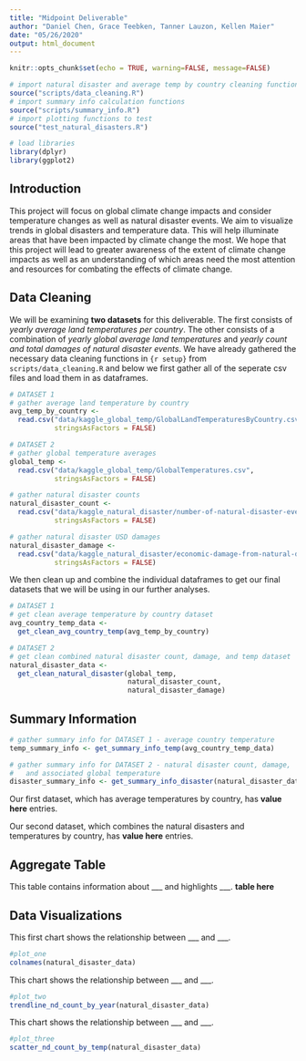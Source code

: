 ```yaml
---
title: "Midpoint Deliverable"
author: "Daniel Chen, Grace Teebken, Tanner Lauzon, Kellen Maier"
date: "05/26/2020"
output: html_document
---
```


```r
knitr::opts_chunk$set(echo = TRUE, warning=FALSE, message=FALSE)

# import natural disaster and average temp by country cleaning functions
source("scripts/data_cleaning.R")
# import summary info calculation functions
source("scripts/summary_info.R")
# import plotting functions to test
source("test_natural_disasters.R")

# load libraries
library(dplyr)
library(ggplot2)
```

## Introduction
This project will focus on global climate change impacts and consider temperature changes as well as natural disaster events. We aim to visualize trends in global disasters and temperature data. This will help illuminate areas that have been impacted by climate change the most. We hope that this project will lead to greater awareness of the extent of climate change impacts as well as an understanding of which areas need the most attention and resources for combating the effects of climate change.

## Data Cleaning
We will be examining **two datasets** for this deliverable. The first consists of *yearly average land temperatures per country*. The other consists of a combination of *yearly global average land temperatures* and *yearly count and total damages of natural disaster events*. We have already gathered the necessary data cleaning functions in `{r setup}` from `scripts/data_cleaning.R` and below we first gather all of the seperate csv files and load them in as dataframes.
```r
# DATASET 1
# gather average land temperature by country
avg_temp_by_country <-
  read.csv("data/kaggle_global_temp/GlobalLandTemperaturesByCountry.csv",
           stringsAsFactors = FALSE)

# DATASET 2
# gather global temperature averages
global_temp <-
  read.csv("data/kaggle_global_temp/GlobalTemperatures.csv",
           stringsAsFactors = FALSE)

# gather natural disaster counts
natural_disaster_count <-
  read.csv("data/kaggle_natural_disaster/number-of-natural-disaster-events.csv",
           stringsAsFactors = FALSE)

# gather natural disaster USD damages
natural_disaster_damage <-
  read.csv("data/kaggle_natural_disaster/economic-damage-from-natural-disasters.csv",
           stringsAsFactors = FALSE)
```


We then clean up and combine the individual dataframes to get our final datasets that we will be using in our further analyses.
```r
# DATASET 1
# get clean average temperature by country dataset
avg_country_temp_data <-
  get_clean_avg_country_temp(avg_temp_by_country)

# DATASET 2
# get clean combined natural disaster count, damage, and temp dataset
natural_disaster_data <-
  get_clean_natural_disaster(global_temp,
                             natural_disaster_count,
                             natural_disaster_damage)
```


## Summary Information

```r
# gather summary info for DATASET 1 - average country temperature
temp_summary_info <- get_summary_info_temp(avg_country_temp_data)

# gather summary info for DATASET 2 - natural disaster count, damage,
#   and associated global temperature
disaster_summary_info <- get_summary_info_disaster(natural_disaster_data)
```

Our first dataset, which has average temperatures by country, has **value here** entries. 

Our second dataset, which combines the natural disasters and temperatures by country, has **value here** entries.


## Aggregate Table
This table contains information about ___ and highlights ___.
**table here**

## Data Visualizations
This first chart shows the relationship between ___ and ___. 

```r
#plot_one
colnames(natural_disaster_data)
```


This chart shows the relationship between ___ and ___.

```r
#plot_two
trendline_nd_count_by_year(natural_disaster_data)
```


This chart shows the relationship between ___ and ___.

```r
#plot_three
scatter_nd_count_by_temp(natural_disaster_data)
```

